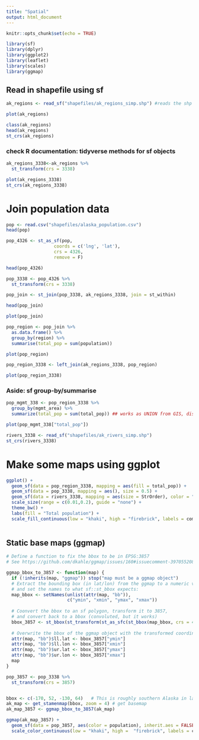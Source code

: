 ```yaml
---
title: "Spatial"
output: html_document
---
```


```r
knitr::opts_chunk$set(echo = TRUE)
```

```r
library(sf)
library(dplyr)
library(ggplot2)
library(leaflet)
library(scales)
library(ggmap)
```

## Read in shapefile using sf
```r
ak_regions <- read_sf("shapefiles/ak_regions_simp.shp") #reads the shp as a sf object that works as a dataframe with a geometry 

plot(ak_regions)  
```
```r
class(ak_regions)
head(ak_regions)
st_crs(ak_regions)

```
### check R documentation: tidyverse methods for sf objects

```r
ak_regions_3338<-ak_regions %>% 
  st_transform(crs = 3338)

plot(ak_regions_3338)
st_crs(ak_regions_3338)

```

# Join population data

```r
pop <- read.csv("shapefiles/alaska_population.csv")
head(pop)

pop_4326 <- st_as_sf(pop, 
                  coords = c('lng', 'lat'),
                  crs = 4326,
                  remove = F)

head(pop_4326)

pop_3338 <- pop_4326 %>% 
  st_transform(crs = 3338)


```

```r
pop_join <- st_join(pop_3338, ak_regions_3338, join = st_within) 

head(pop_join)

plot(pop_join)

```
```r
pop_region <- pop_join %>% 
  as.data.frame() %>% 
  group_by(region) %>% 
  summarise(total_pop = sum(population))

plot(pop_region)

pop_region_3338 <- left_join(ak_regions_3338, pop_region)

plot(pop_region_3338)

```

### Aside: sf group-by/summarise

```r

pop_mgmt_338 <- pop_region_3338 %>% 
  group_by(mgmt_area) %>% 
  summarize(total_pop = sum(total_pop)) ## works as UNION from GIS, dissolving internal borders within mgmt_area

plot(pop_mgmt_338["total_pop"])
```


```r
rivers_3338 <- read_sf("shapefiles/ak_rivers_simp.shp")
st_crs(rivers_3338)

```

# Make some maps using ggplot

```r

ggplot() +
  geom_sf(data = pop_region_3338, mapping = aes(fill = total_pop)) +
  geom_sf(data = pop_3338, mapping = aes(), size = 0.5) +
  geom_sf(data = rivers_3338, mapping = aes(size = StrOrder), color = "black")+
  scale_size(range = c(0.01,0.2), guide = "none") + 
  theme_bw() +
  labs(fill = "Total population") +
  scale_fill_continuous(low = "khaki", high = "firebrick", labels = comma)
  


```

## Static base maps (ggmap)

```r
# Define a function to fix the bbox to be in EPSG:3857
# See https://github.com/dkahle/ggmap/issues/160#issuecomment-397055208

ggmap_bbox_to_3857 <- function(map) {
  if (!inherits(map, "ggmap")) stop("map must be a ggmap object")
  # Extract the bounding box (in lat/lon) from the ggmap to a numeric vector, 
  # and set the names to what sf::st_bbox expects:
  map_bbox <- setNames(unlist(attr(map, "bb")), 
                       c("ymin", "xmin", "ymax", "xmax"))
  
  # Coonvert the bbox to an sf polygon, transform it to 3857, 
  # and convert back to a bbox (convoluted, but it works)
  bbox_3857 <- st_bbox(st_transform(st_as_sfc(st_bbox(map_bbox, crs = 4326)), 3857))
  
  # Overwrite the bbox of the ggmap object with the transformed coordinates 
  attr(map, "bb")$ll.lat <- bbox_3857["ymin"]
  attr(map, "bb")$ll.lon <- bbox_3857["xmin"]
  attr(map, "bb")$ur.lat <- bbox_3857["ymax"]
  attr(map, "bb")$ur.lon <- bbox_3857["xmax"]
  map
}

```

```r
pop_3857 <- pop_3338 %>%
  st_transform(crs = 3857)


bbox <- c(-170, 52, -130, 64)   # This is roughly southern Alaska in lat/long
ak_map <- get_stamenmap(bbox, zoom = 4) # get basemap 
ak_map_3857 <- ggmap_bbox_to_3857(ak_map)
```

```r
ggmap(ak_map_3857) + 
  geom_sf(data = pop_3857, aes(color = population), inherit.aes = FALSE) +
  scale_color_continuous(low = "khaki", high =  "firebrick", labels = comma)
```












